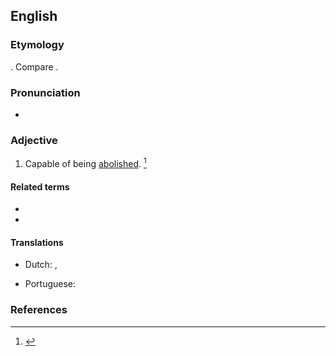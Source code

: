 ==English==

===Etymology===
{{suffix|en|abolish|able}}. Compare {{cog|fr|abolissable}}.

===Pronunciation===
* {{a|US}} {{IPA|/əˈbɑl.ɪʃ.ə.bl̩/|/əˈbɑl.əʃ.ə.bl̩/|lang=en}}

===Adjective===
{{en-adj}}

# Capable of being [[abolish]]ed. {{defdate|First attested from the mid 17<sup>th</sup> century.}}<ref name=SOED>{{R:SOED5|page=6}}</ref>

====Related terms====
* {{l|en|abolished}}
* {{l|en|abolition}}

====Translations====
{{trans-top|capable of being abolished}}
* Dutch: {{t|nl|afschafbaar}}, {{t|nl|ophefbaar}}
{{trans-mid}}
* Portuguese: {{t|pt|abolível}}
{{trans-bottom}}

===References===
<references/>